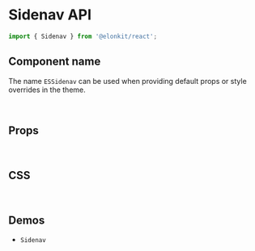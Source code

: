 
<Meta title="Components API/Sidenav" />

# Sidenav API

```js
import { Sidenav } from '@elonkit/react';
```

## Component name

The name `ESSidenav` can be used when providing default props or style overrides in the theme.

<br />

## Props

<TableInterface variant="props" name="SidenavProps" />

<br />

## CSS

<TableInterface variant="css" name="SidenavClasses" />

<br />

## Demos

<ul>
  <li>
    <LinkTo kind="components-sidenav" story="demo">
      <code>Sidenav</code>
    </LinkTo>
  </li>
</ul>
